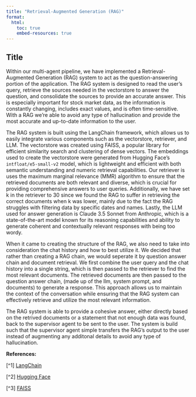 ```yaml
---
title: "Retrieval-Augmented Generation (RAG)"
format:
  html:
    toc: true
    embed-resources: true
---
```


## Title


Within our multi-agent pipeline, we have implemented a Retrieval-Augmented Generation (RAG) system to act as the question-answering portion of the application. The RAG system is designed to read the user's query, retrieve the sources needed in the vectorstore to answer the question, and consolidate the sources to provide an accurate answer. This is especially important for stock market data, as the information is constantly changing, includes exact values, and is often time-sensitive. With a RAG we're able to avoid any type of hallucination and provide the most accurate and up-to-date information to the user.

The RAG system is built using the LangChain framework, which allows us to easily integrate various components such as the vectorstore, retriever, and LLM. The vectorstore was created using FAISS, a popular library for efficient similarity search and clustering of dense vectors. The embeddings used to create the vectorstore were generated from Hugging Face's `intfloat/e5-small-v2` model, which is lightweight and efficient with both semantic understanding and numeric retrieval capabilities. Our retriever is uses the maximum marginal relevance (MMR) algorithm to ensure that the retrieved documents are both relevant and diverse, which is crucial for providing comprehensive answers to user queries. Additionally, we have set k in the retriever to 30 since we found the RAG to suffer in retrieving the correct documents when k was lower, mainly due to the fact the RAG struggles with filtering data by specific dates and names. Lastly, the LLM used for answer generation is Claude 3.5 Sonnet from Anthropic, which is a state-of-the-art model known for its reasoning capabilities and ability to generate coherent and contextually relevant responses with being too wordy.

When it came to creating the structure of the RAG, we also need to take into consideration the chat history and how to best utilize it. We decided that rather than creating a RAG chain, we would seperate it by question answer chain and document retrieval. We first combine the user query and the chat history into a single string, which is then passed to the retriever to find the most relevant documents. The retrieved documents are then passed to the question answer chain, (made up of the llm, system prompt, and documents) to generate a response. This approach allows us to maintain the context of the conversation while ensuring that the RAG system can effectively retrieve and utilize the most relevant information.

The RAG system is able to provide a cohesive answer, either directly based on the retrived documents or a statement that not enough data was found, back to the supervisor agent to be sent to the user. The system is build such that the supervisor agent simple transfers the RAG's output to the user instead of augmenting any additonal details to avoid any type of hallucination.


**References:**

[^1] [LangChain](https://python.langchain.com/docs/)

[^2] [Hugging Face](https://huggingface.co/)

[^3] [FAISS](https://python.langchain.com/docs/integrations/vectorstores/faiss/)